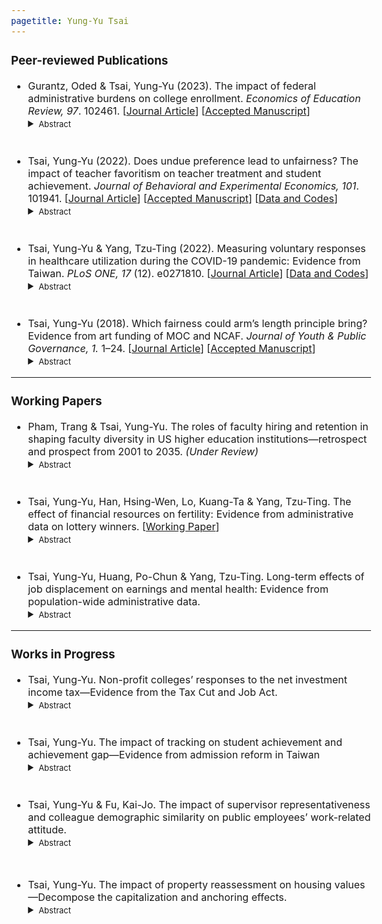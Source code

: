 ```yaml
---
pagetitle: Yung-Yu Tsai
---
```


<link rel="stylesheet" href="styles.css" type="text/css">
<style>
  body{
  font-size: 12pt;
}
</style>

### Peer-reviewed Publications

* Gurantz, Oded & Tsai, Yung-Yu (2023). The impact of federal administrative burdens on college enrollment. _Economics of Education Review, 97_. 102461. [<a href = "https://doi.org/10.1016/j.econedurev.2023.102461" target="_blank">Journal Article</a>] [<a href = "https://www.edworkingpapers.com/index.php/ai23-800" target="_blank">Accepted Manuscript</a>]
<details> <summary><font size=2>Abstract</font size></summary>
> <div style="line-height:100%;"><font size=2> Government programs impose eligibility requirements to balance the goals of improving welfare while minimizing waste. We study the impact of eligibility monitoring in the context of Federal Application for Federal Student Aid (FAFSA) submissions, where students may be subject to "verification" requirements that require them to confirm the accuracy of the data. Using a matching on observables design we do not find that students flagged for verification are less likely to enroll in college, which contrasts prior research. Verification reduces grant aid received but average changes are small, raising questions about the benefits of this administrative process. </font size></div>
</details>

<div style="line-height:50%;"><br></div>

* Tsai, Yung-Yu (2022). Does undue preference lead to unfairness? The impact of teacher favoritism on teacher treatment and student achievement. _Journal of Behavioral and Experimental Economics, 101_. 101941. [<a href = "https://doi.org/10.1016/j.socec.2022.101941" target="_blank">Journal Article</a>] [<a href = "papers/teacehr_favortism.pdf" target="_blank">Accepted Manuscript</a>] [<a href = "https://github.com/yungyutsai/teacher_favoritism" target="_blank">Data and Codes</a>] 
<details> <summary><font size=2>Abstract</font size></summary>
> <div style="line-height:100%;"><font size=2> This study investigates the impact of teacher favoritism (i.e., systematically favoring students of a specific gender, ethnicity, or high previous class ranking) on teacher treatment and student achievement. Based on the practice of random class grouping within schools, a school fixed effect model is used to estimate the causal effect of teacher favoritism. The results suggest that teacher favoritism toward students with a higher previous class rank increases the likelihood of these students consulting with their teacher on academic, emotional, and friendship issues. Also, female students are more likely to discuss friendships and emotional matters with pro-female teachers. However, the evidence of teacher favoritism's impact on student achievement is relatively weak. </font size></div>
</details>

<div style="line-height:50%;"><br></div>

* Tsai, Yung-Yu & Yang, Tzu-Ting (2022). Measuring voluntary responses in healthcare utilization during the COVID-19 pandemic: Evidence from Taiwan. _PLoS ONE, 17_ (12). e0271810. [<a href = "https://doi.org/10.1371/journal.pone.0271810" target="_blank">Journal Article</a>] [<a href = "https://github.com/yungyutsai/Taiwan_COVID19_Healthcare_Utilization" target="_blank">Data and Codes</a>]
<details> <summary><font size=2>Abstract</font size></summary>
> <div style="line-height:100%;"><font size=2> Healthcare has been one of the most affected sectors during the coronavirus disease 2019 (COVID-19) pandemic. The utilization of related services for non-COVID-19 diseases fell dramatically following the point at which the virus broke out; however, little is known about whether this observed decline in healthcare use was due to voluntary behaviors or enforced measures. This paper quantifies the spontaneous change in healthcare utilization during the pandemic. We utilize a county-by-week-level dataset from Taiwan’s National Health Insurance (NHI) record, covering the entire Taiwanese population, and a difference-in-differences design. Our results indicate that even if there were no human mobility restrictions or supply-side constraints, people voluntarily reduced their demand for healthcare, due to fears of contagion, or COVID-related precautionary behaviors. We find that the number of outpatient visits (inpatient admissions) decreased by 19% (10%) during the pandemic period (February to May 2020). Furthermore, the demand response of healthcare for Influenza-like illness (ILI) was much greater and more persistent than for non-ILI, thereby suggesting that the substantial decline in accessing healthcare was induced by positive public health externality of prevention measures for COVID-19. Finally, we find that the demand for healthcare services did not get back to the pre-pandemic baseline, even when there were no local coronavirus cases for 253 consecutive days (mid-April to December 2020) in Taiwan. </font size></div>
</details>

<div style="line-height:50%;"><br></div>

* Tsai, Yung-Yu (2018). Which fairness could arm's length principle bring? Evidence from art funding of MOC and NCAF. _Journal of Youth \& Public Governance, 1._ 1--24. [<a href = "https://drive.google.com/file/d/1EzRdrrql6QZP4a7Nfm0JBLwY3_PksYw8/view" target="_blank">Journal Article</a>] [<a href = "papers/art_funding.pdf" target="_blank">Accepted Manuscript</a>]
<details> <summary><font size=2>Abstract</font size></summary>
> <div style="line-height:100%;"><font size=2> The arm’s length principle implies that intermediary cultural organization performs better on art funding allocation than the government or politicians. This paper uses data from the art funding list from 2015 to 2017 in Taiwan to examine whether The National Culture and Arts Foundation (NCAF, an intermediary cultural organization) distributes funding fairer than The Ministry of Culture (MOC). There are three different concepts of fairness: equity, equality, and need (distributing funding to those who need it). The result of this paper shows MOC and NCAF have no significant difference in equity, but NCAF indeed performs better on equality and need than MOC, although the effect isn’t as strong as we thought. Based on these findings, this paper suggests that the arm’s length principle really works, and it’s necessary for MOC to collaborate with NCAF. However, it’s also important to improve the fairness of art funding allocation in the future. </font size></div>
</details>

------

### Working Papers

* Pham, Trang & Tsai, Yung-Yu. The roles of faculty hiring and retention in shaping faculty diversity in US higher education institutions---retrospect and prospect from 2001 to 2035. _(Under Review)_
<details> <summary><font size=2>Abstract</font size></summary>
> <div style="line-height:100%;"><font size=2> US higher education is witnessing rapid changes in the racial demographics of student and faculty populations. While racial representation on American campuses is increasing, faculty diversity lags behind student diversity regarding race and ethnicity. Using data from the Integrated Postsecondary Education Data System (IPEDS) from 2001 to 2021, this study captures the racial dynamics of student and faculty populations in different higher education institution types. The paper, then, applies the concept of stock-and-flow to study the contributions of diversity inflow (faculty hiring) and diversity outflow (faculty turnover) on faculty diversity stock. Five simulations are constructed to predict faculty diversity changes and future trends sector-wide. Our policy recommendation calls for balanced efforts in both the retention and hiring of faculty to diversify the faculty workforce. </font size></div>
</details>

<div style="line-height:50%;"><br></div>

* Tsai, Yung-Yu, Han, Hsing-Wen, Lo, Kuang-Ta & Yang, Tzu-Ting. The effect of financial resources on fertility: Evidence from administrative data on lottery winners. [<a href = "https://ssrn.com/abstract=4300448" target="_blank">Working Paper</a>]
<details> <summary><font size=2>Abstract</font size></summary>
> <div style="line-height:100%;"><font size=2> This paper utilizes wealth shocks from winning lottery prizes to examine the effect of financial resources on fertility. Using administrative data on Taiwanese lottery winners and a difference-in-differences design, we compare the trend in fertility between households receiving lottery prizes of more than 1 million NT\$ (33,000 US\$) with those winning less than 10,000 NT\$ (330 US\$). The results show that the receipt of a big lottery prize significantly increases fertility, and effects are driven by households with less financial resources. Moreover, big lottery wins mainly trigger childless households to have children and induce people to get married earlier. </font size></div>
</details>

<div style="line-height:50%;"><br></div>

* Tsai, Yung-Yu, Huang, Po-Chun & Yang, Tzu-Ting. Long-term effects of job displacement on earnings and mental health: Evidence from population-wide administrative data.
<details> <summary><font size=2>Abstract</font size></summary>
> <div style="line-height:100%;"><font size=2> Utilizing administrative data encompassing the entire population of Taiwan, in this research note we investigate the long-term effects of job displacement on earnings and mental health. Focusing on job loss resulting from mass layoffs, our estimates suggest displaced workers experienced a 40\% decline in employment rates and a 67\% earning loss in the year following a layoff. Even after ten years, employment and earnings do not fully recover. Displaced workers also experience long-term deterioration in mental health, particularly related to stress, with a 16\% increase in cumulative outpatient visits for mental health issues and a 57\% increase in cumulative medical costs for mental illness in the decade post-displacement. The negative impact on mental health is more pronounced among workers with lower earnings, men, and older individuals. </font size></div>
</details>

------

### Works in Progress

* Tsai, Yung-Yu. Non-profit colleges' responses to the net investment income tax---Evidence from the Tax Cut and Job Act.
<details> <summary><font size=2>Abstract</font size></summary>
> <div style="line-height:100%;"><font size=2> A select few non-profit colleges in the US have managed enormous endowments that annually generate considerable capital gains, which were historically exempted from taxation. In the 2017 Tax Cut and Job Act, the government imposed a new net investment income tax on large and wealthy non-profit colleges. The policy aims to improve tax equity and wealth distribution across higher education institutions. However, as the policy has a tax threshold based on student population, this paper finds that colleges manipulate student enrollment to avoid the tax. Furthermore, the response leads to decreased educational opportunities for students of color.  Besides, colleges subject to the tax respond to the tax cost by reducing their spending on on-campus auxiliary facilities. This paper finds that the fiscal responses of colleges further reduce the college enrollment of students of color and those eligible for federal loans. The result implies that the net investment income tax aiming to improve tax equity might unintended impede equity in access to higher education. </font size></div>
</details>

<div style="line-height:50%;"><br></div>

* Tsai, Yung-Yu. The impact of tracking on student achievement and achievement gap---Evidence from admission reform in Taiwan
<details> <summary><font size=2>Abstract</font size></summary>
> <div style="line-height:100%;"><font size=2> This study examines the impact of a Taiwanese upper secondary admission reform, which reduces the level of tracking without abandoning the general/vocational dual-track system. I utilize a difference-in-differences framework, comparing the difference of high school (exposed to the reform) and middle school (non-exposed to the reform) students before and after the reform. The results suggest that the reform raises the within-school student heterogeneity by around half the gap between full tracking and non-tracking system. Furthermore, the de-tracking reform leads to a 0.148 standard deviation drop in average student performance. The de-tracking policy yields an evenly negative impact throughout the whole distribution, implying that the efficiency gained from the tracking does not at the cost of equity. </font size></div>
</details>

<div style="line-height:50%;"><br></div>

* Tsai, Yung-Yu & Fu, Kai-Jo. The impact of supervisor representativeness and colleague demographic similarity on public employees' work-related attitude.
<details> <summary><font size=2>Abstract</font size></summary>
> <div style="line-height:100%;"><font size=2> Racial composition and diversity management in public sectors has long been an important topic in public management literature. Past research has confirmed that supervisor representativeness can benefit government employees, yet little attention has been paid to the well-being of supervisors and the consequences that neglecting that well-being may cause. Utilizing the federal employee surveys and the Federal Government’s human resources data, we apply the multilevel modeling (MLM) approach to examine the impact of management racial representativeness and colleague racial demographic similarities on public employees’ job satisfaction and turnover intention. We find that the impact of management representativeness is exerted primarily through the perceived diversity climate. A higher proportion of same-race colleagues also leads to better work-related attitudes. Co-worker relationships and perceived diversity climate both mediate the impacts. However, we find that while a higher proportion of same-race subordinates improves the satisfaction of supervisors who are the dominant racial group in their work unit, it negatively affects the supervisors who are not the dominant racial group in their work unit. Studies need to focus not only on how the representation of supervisors benefits subordinates but also, and indeed more so, on supervisor well-being. Based on these findings, we make recommendations for diversity management strategies in the public sector. </font size></div>
</details>

<div style="line-height:100%;"><br></div>


* Tsai, Yung-Yu. The impact of property reassessment on housing values---Decompose the capitalization and anchoring effects.
<details> <summary><font size=2>Abstract</font size></summary>
> <div style="line-height:100%;"><font size=2> A regular property reassessment, aiming to align assessed values with fair market prices, is an important tool for ensuring tax equity. However, the reassessment itself might unintentionally affect the housing market. This paper examines the impact of property reassessment on housing prices and discusses two mechanisms with opposite predicted directions: the capitalization effect (reassessment leads to drops in housing prices) and the anchoring effect (reassessment causes increases in housing prices). The paper utilizes county-wide reassessments over time in the state of Pennsylvania and employs a staggered difference-in-differences (DID) design to examine the causal effect of property reassessment. Additionally, the study uses both between- and within-county variations and combines DID with a two-stage least squares (2SLS) approach to decompose the two channels. The results suggest that the anchoring effect (positive) outweighs the capitalization effect (negative). On average, property reassessment increases housing values in counties. Furthermore, regions that were most underestimated in the pre-reform period experienced the most potent effect on boosting of housing values. The findings highlight that while property reassessment improves tax progressivity, it rewards wealthy individuals with more capital gains, which contradicts the goal of wealth equality. </font size></div>
</details>

<div style="line-height:50%;"><br></div>